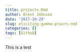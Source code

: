 ```yaml
---
title: projects.Rmd
author: Brent Johnson
date: '2017-10-29'
slug: eliciting-gamma-priors-rmd
categories: []
tags: [Github]
---
```


This is a test
